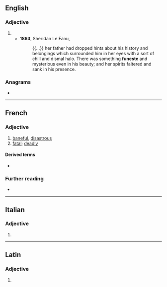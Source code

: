 ==English==

===Adjective===
{{en-adj}}

# {{alt form|en|funest}}
#* '''1863''', Sheridan Le Fanu, ''{{w|The House by the Churchyard}}''
#*: {{...}} her father had dropped hints about his history and belongings which surrounded him in her eyes with a sort of chill and dismal halo. There was something '''funeste''' and mysterious even in his beauty; and her spirits faltered and sank in his presence.

===Anagrams===
* {{anagrams|en|a=eefnstu|Fuentes}}

----

==French==

===Adjective===
{{fr-adj}}

# [[baneful]], [[disastrous]] {{gloss|causing disaster}}
# [[fatal]]; [[deadly]]

====Derived terms====
* {{l|fr|funestement}}

===Further reading===
* {{R:TLFi}}

----

==Italian==

===Adjective===
{{head|it|adjective form}}

# {{feminine plural of|it|funesto}}

----

==Latin==

===Adjective===
{{la-adj-form|fūneste}}

# {{inflection of|la|fūnestus||voc|m|s}}